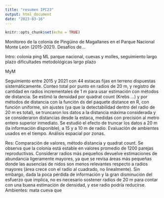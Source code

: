 ```yaml
---
title: "resumen IPC23"
output: html_document
date: "2023-03-16"
---
```


```r
knitr::opts_chunk$set(echo = TRUE)
```

Monitoreo de la colonia de Pingüino de Magallanes en el Parque Nacional Monte León (2015-2021). Desafíos de...

Intro: colonia ping ML parque nacional, cuevas y molles, seguimiento largo plazo dificultades metodológicas largo plazo

MyM

Seguimiento entre 2015 y 2021 con 44 estacas fijas en terreno dispuestas sistemáticamente. Conteo total por punto en radios de 20 m, y registro de cantidad en radios incrementales de 1 m para usar estimación con métodos de distancia. Se estimó la densidad por quadrat count (Krebs ...) y por métodos de distancia con la función ds del paquete distance en R, con función uniforme, sin ajustes (ya que la detectabilidad dentro del radio de 20 m es total), se truncaron los datos a la distancia máxima considerada y se consideraron distancias desde la estaca, medidas con precisión al metro entero superior inmediato. Se estudió el efecto de truncar los datos a 20 m (la información disponible), a 15 y a 10 m de radio. Evaluación de ambientes usados en el tiempo. Análisis espacial por zonas.


Res:
Comparación de valores, método distancia y quadrat count.
Se observa que la colonia está estable en valores promedio de 1200 parejas reproductivas.
Considerar radios más pequeños devuelve estimaciones de abundancia ligeramente mayores, ya que se revisa áreas más pequeñas donde las ausencias de nidos son menos relevantes respecto a radios mayores (área crece con el radio al cuadrado, no linealmente). Sin embargo, dada la poca pérdida de información y la gran disminución del esfuerzo que implica, no es necesario sostener radios de 20 m para contar con una buena estimación de densidad, y ese radio podría reducirse.
Ambientes: mata cueva que 
